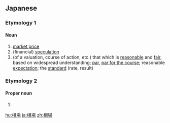 ==Japanese==

===Etymology 1===
{{ja-kanjitab|そう|ば}}

====Noun====
{{ja-noun|そうば|hhira=さうば}}

# [[market price]]
# (financial) [[speculation]]
# (of a valuation, course of action, etc.) that which is [[reasonable]] and [[fair]], based on widespread understanding; [[par]], [[par for the course]]; reasonable [[expectation]]; the [[standard]] (rate, result)

===Etymology 2===
{{ja-kanjitab|あい|ば}}

====Proper noun====
{{ja-pos|あいば|proper}}

# {{surname|lang=ja|sort=あいば}}

[[hu:相場]]
[[ja:相場]]
[[zh:相場]]